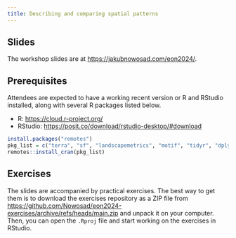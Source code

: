 ```yaml
---
title: Describing and comparing spatial patterns
---
```


## Slides

The workshop slides are at <https://jakubnowosad.com/eon2024/>.

## Prerequisites

Attendees are expected to have a working recent version or R and RStudio installed, along with several R packages listed below.

- R: <https://cloud.r-project.org/>
- RStudio: <https://posit.co/download/rstudio-desktop/#download>

```r
install.packages("remotes")
pkg_list = c("terra", "sf", "landscapemetrics", "motif", "tidyr", "dplyr")
remotes::install_cran(pkg_list)
```

## Exercises

The slides are accompanied by practical exercises.
The best way to get them is to download the exercises repository as a ZIP file from <https://github.com/Nowosad/eon2024-exercises/archive/refs/heads/main.zip> and unpack it on your computer.
Then, you can open the `.Rproj` file and start working on the exercises in RStudio.

